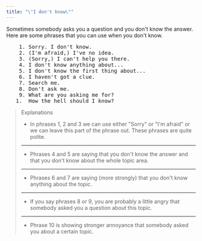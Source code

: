 ```yaml
---
title: "\"I don't know\""
---
```


Sometimes somebody asks you a question and you don't know the answer. Here are some phrases that you can use when you don't know.

<pre className="text-xl font-semibold font-sans leading-3">
    1. Sorry. I don't know.
    2. (I'm afraid,) I've no idea.
    3. (Sorry,) I can't help you there.
    4. I don't know anything about...
    5. I don't know the first thing about...
    6. I haven't got a clue.
    7. Search me.
    8. Don't ask me.
    9. What are you asking me for?
   1.  How the hell should I know?
</pre>

> Explanations
>
> - In phrases 1, 2 and 3 we can use either "Sorry" or "I'm afraid" or we can leave this part of the phrase out. These phrases are quite polite.
>
> ---
>
> - Phrases 4 and 5 are saying that you don't know the answer and that you don't know about the whole topic area.
>
> ---
>
> - Phrases 6 and 7 are saying (more strongly) that you don't know anything about the topic.
>
> ---
>
> - If you say phrases 8 or 9, you are probably a little angry that somebody asked you a question about this topic.
>
> ---
>
> - Phrase 10 is showing stronger annoyance that somebody asked you about a certain topic.

